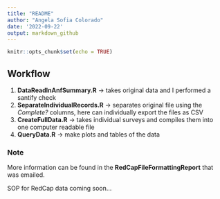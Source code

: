 ```yaml
---
title: "README"
author: "Angela Sofia Colorado"
date: '2022-09-22'
output: markdown_github
---
```


```r
knitr::opts_chunk$set(echo = TRUE)
```

## Workflow 

1. **DataReadInAnfSummary.R** -> takes original data and I performed a santify check 
2. **SeparateIndividualRecords.R** -> separates original file using the *Complete?* columns, here can individually export the files as CSV 
3. **CreateFullData.R** -> takes individual surveys and compiles them into one computer readable file 
4. **QueryData.R** -> make plots and tables of the data 

### Note

More information can be found in the **RedCapFileFormattingReport** that was emailed. 

SOP for RedCap data coming soon...



